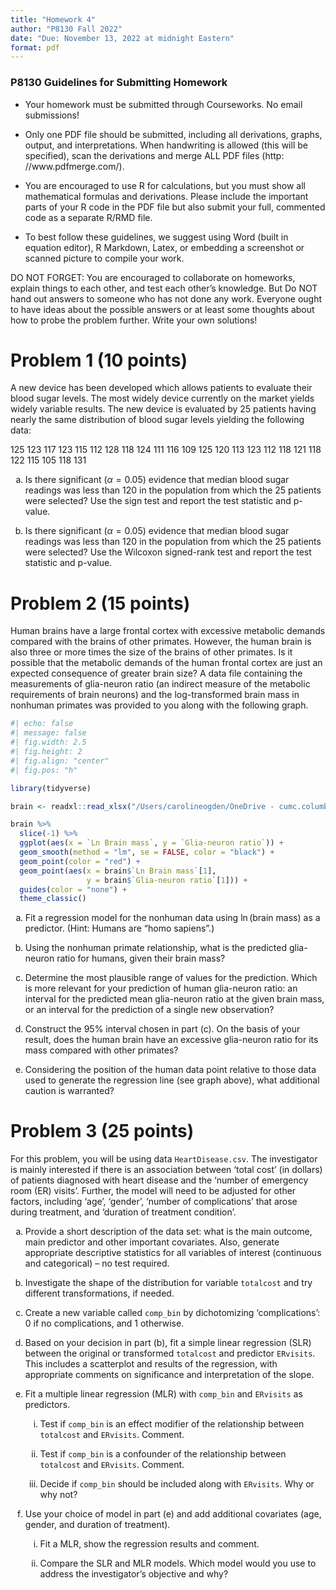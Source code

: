 ```yaml
---
title: "Homework 4"
author: "P8130 Fall 2022"
date: "Due: November 13, 2022 at midnight Eastern"
format: pdf
---
```


### P8130 Guidelines for Submitting Homework

* Your homework must be submitted through Courseworks. No email submissions!

* Only one PDF file should be submitted, including all derivations, graphs, output, and interpretations. When handwriting is allowed (this will be specified), scan the derivations and merge ALL PDF files (http: //www.pdfmerge.com/).

* You are encouraged to use R for calculations, but you must show all mathematical formulas and derivations. Please include the important parts of your R code in the PDF file but also submit your full, commented code as a separate R/RMD file.

* To best follow these guidelines, we suggest using Word (built in equation editor), R Markdown, Latex, or embedding a screenshot or scanned picture to compile your work.

DO NOT FORGET: You are encouraged to collaborate on homeworks, explain things to each other, and test each other’s knowledge. But Do NOT hand out answers to someone who has not done any work. Everyone ought to have ideas about the possible answers or at least some thoughts about how to probe the problem further. Write your own solutions!

\newpage

# Problem 1 (10 points)

A new device has been developed which allows patients to evaluate their blood sugar levels.  The most widely device currently on the market yields widely variable results. The new device is evaluated by 25 patients having nearly the same distribution of blood sugar levels yielding the following data:

125 123 117 123 115 112 128 118 124
111 116 109 125 120 113 123 112 118
121 118 122 115 105 118 131

a) Is there significant ($\alpha = 0.05$) evidence that median blood sugar readings was less than 120 in the population from which the 25 patients were selected?  Use the sign test and report the test statistic and p-value.

b) Is there significant ($\alpha = 0.05$) evidence that median blood sugar readings was less than 120 in the population from which the 25 patients were selected?  Use the Wilcoxon signed-rank test and report the test statistic and p-value.


# Problem 2 (15 points)

Human brains have a large frontal cortex with excessive metabolic demands compared with the brains of other primates. However, the human brain is also three or more times the size of the brains of other primates. Is it possible that the metabolic demands of the human frontal cortex are just an expected consequence of greater brain size? A data file containing the measurements of glia-neuron ratio (an indirect measure of the metabolic requirements of brain neurons) and the log-transformed brain mass in nonhuman primates was provided to you along with the following graph.

```r
#| echo: false
#| message: false
#| fig.width: 2.5
#| fig.height: 2
#| fig.align: "center"
#| fig.pos: "h"

library(tidyverse)

brain <- readxl::read_xlsx("/Users/carolineogden/OneDrive - cumc.columbia.edu/P8130/Homeworks/Brain.xlsx")

brain %>% 
  slice(-1) %>% 
  ggplot(aes(x = `Ln Brain mass`, y = `Glia-neuron ratio`)) +
  geom_smooth(method = "lm", se = FALSE, color = "black") +
  geom_point(color = "red") +
  geom_point(aes(x = brain$`Ln Brain mass`[1], 
                 y = brain$`Glia-neuron ratio`[1])) +
  guides(color = "none") +
  theme_classic()
```


a) Fit a regression model for the nonhuman data using $\ln{(\textrm{brain mass})}$ as a predictor.  (Hint: Humans are "homo sapiens".)

b) Using the nonhuman primate relationship, what is the predicted glia-neuron ratio for humans, given their brain mass?

c) Determine the most plausible range of values for the prediction.  Which is more relevant for your prediction of human glia-neuron ratio: an interval for the predicted mean glia-neuron ratio at the given brain mass, or an interval for the prediction of a single new observation?

d) Construct the 95% interval chosen in part (c).  On the basis of your result, does the human brain have an excessive glia-neuron ratio for its mass compared with other primates?

e) Considering the position of the human data point relative to those data used to generate the regression line (see graph above), what additional caution is warranted?





# Problem 3 (25 points)

For this problem, you will be using data `HeartDisease.csv`. The investigator is mainly interested if there is an association between ‘total cost’ (in dollars) of patients diagnosed with heart disease and the ‘number of emergency room (ER) visits’. Further, the model will need to be adjusted for other factors, including ‘age’, ‘gender’, ‘number of complications’ that arose during treatment, and ‘duration of treatment condition’.

a) Provide a short description of the data set: what is the main outcome, main predictor and other important covariates. Also, generate appropriate descriptive statistics for all variables of interest (continuous and categorical) – no test required.

b) Investigate the shape of the distribution for variable `totalcost` and try different transformations, if needed.

c) Create a new variable called `comp_bin` by dichotomizing ‘complications’: 0 if no complications, and 1 otherwise.

d) Based on your decision in part (b), fit a simple linear regression (SLR) between the original or transformed `totalcost` and predictor `ERvisits`. This includes a scatterplot and results of the regression, with appropriate comments on significance and interpretation of the slope.

e) Fit a multiple linear regression (MLR) with `comp_bin` and `ERvisits` as predictors.
 
    i) Test if `comp_bin` is an effect modifier of the relationship between `totalcost` and `ERvisits`. Comment.

    ii) Test if `comp_bin` is a confounder of the relationship between `totalcost` and `ERvisits`. Comment.
    
    iii) Decide if `comp_bin` should be included along with `ERvisits`. Why or why not?

f) Use your choice of model in part (e) and add additional covariates (age, gender, and duration of treatment).

    i) Fit a MLR, show the regression results and comment.
    
    ii) Compare the SLR and MLR models. Which model would you use to address the investigator’s objective and why?
